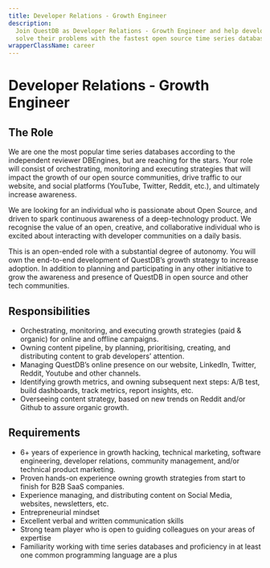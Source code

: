 ```yaml
---
title: Developer Relations - Growth Engineer
description:
  Join QuestDB as Developer Relations - Growth Engineer and help developers
  solve their problems with the fastest open source time series database.
wrapperClassName: career
---
```



# Developer Relations - Growth Engineer

<AboutQuestdb />

## The Role

We are one the most popular time series databases according to the independent
reviewer DBEngines, but are reaching for the stars. Your role will consist of
orchestrating, monitoring and executing strategies that will impact the growth
of our open source communities, drive traffic to our website, and social
platforms (YouTube, Twitter, Reddit, etc.), and ultimately increase awareness.

We are looking for an individual who is passionate about Open Source, and driven
to spark continuous awareness of a deep-technology product. We recognise the
value of an open, creative, and collaborative individual who is excited about
interacting with developer communities on a daily basis.

This is an open-ended role with a substantial degree of autonomy. You will own
the end-to-end development of QuestDB’s growth strategy to increase adoption. In
addition to planning and participating in any other initiative to grow the
awareness and presence of QuestDB in open source and other tech communities.

## Responsibilities

- Orchestrating, monitoring, and executing growth strategies (paid & organic)
  for online and offline campaigns.
- Owning content pipeline, by planning, prioritising, creating, and distributing
  content to grab developers’ attention.
- Managing QuestDB’s online presence on our website, LinkedIn, Twitter, Reddit,
  Youtube and other channels.
- Identifying growth metrics, and owning subsequent next steps: A/B test, build
  dashboards, track metrics, report insights, etc.
- Overseeing content strategy, based on new trends on Reddit and/or Github to
  assure organic growth.

## Requirements

- 6+ years of experience in growth hacking, technical marketing, software
  engineering, developer relations, community management, and/or technical
  product marketing.
- Proven hands-on experience owning growth strategies from start to finish for
  B2B SaaS companies.
- Experience managing, and distributing content on Social Media, websites,
  newsletters, etc.
- Entrepreneurial mindset
- Excellent verbal and written communication skills
- Strong team player who is open to guiding colleagues on your areas of
  expertise
- Familiarity working with time series databases and proficiency in at least one
  common programming language are a plus

<WhatWeOffer />

<WorkingAtQuestdb />

<CareerButton
  title="Developer Relations - Growth Engineer"
  bambooUrl="https://questdb.bamboohr.com/careers/34"
/>
